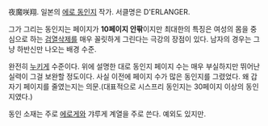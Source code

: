 夜魔咲翔. 일본의 [[에로 동인지]] 작가. 서클명은 D'ERLANGER.

그가 그리는 동인지는 페이지가 '''10페이지 안팎'''이지만 최대한의 특징은 여성의 몸을 중심으로 하는 [[검열삭제]]를 매우 꼴릿하게 그린다는 극강의 장점이 있다. 남자의 경우는 그냥 하반신만 나오는 배경 수준.

완전히 [[누키게]] 수준이다. 위에 설명한 대로 동인지 페이지 수는 매우 부실하지만 뛰어난 실력이 그걸 보완할 정도이다. 사실 이전에 페이지 수가 많은 동인지를 그렸었다. 왜 갑자기 페이지를 줄였는지는 의문.(대표적으로 시스프리 동인지는 30페이지 이상의 동인지였다.)

동인 소재는 주로 [[에로게]]와 갸루게 계열을 주로 쓴다. 예외도 있지만.
